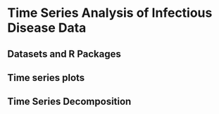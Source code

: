 # Time Series Analysis of Infectious Disease Data {#timeseries}



## Datasets and R Packages



## Time series plots



## Time Series Decomposition


